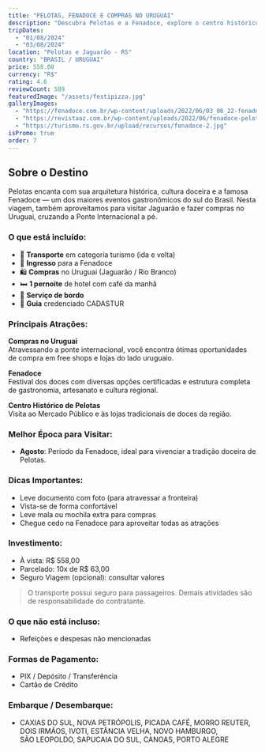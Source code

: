 ```yaml
---
title: "PELOTAS, FENADOCE E COMPRAS NO URUGUAI"
description: "Descubra Pelotas e a Fenadoce, explore o centro histórico e aproveite para fazer compras no Uruguai em uma viagem cheia de cultura, sabores e economia!"
tripDates:
  - "01/08/2024"
  - "03/08/2024"
location: "Pelotas e Jaguarão - RS"
country: "BRASIL / URUGUAI"
price: 558.00
currency: "R$"
rating: 4.6
reviewCount: 589
featuredImage: "/assets/festipizza.jpg"
galleryImages:
  - "https://fenadoce.com.br/wp-content/uploads/2022/06/03_06_22-fenadoce_dia_09_2022_foto_nauro_jr-25-scaled.jpg"
  - "https://revistaaz.com.br/wp-content/uploads/2022/06/fenadoce-pelotas-2022.jpg"
  - "https://turismo.rs.gov.br/upload/recursos/fenadoce-2.jpg"
isPromo: true
order: 7
---
```


## Sobre o Destino

Pelotas encanta com sua arquitetura histórica, cultura doceira e a famosa Fenadoce — um dos maiores eventos gastronômicos do sul do Brasil. Nesta viagem, também aproveitamos para visitar Jaguarão e fazer compras no Uruguai, cruzando a Ponte Internacional a pé.

### O que está incluído:

- 🚌 **Transporte** em categoria turismo (ida e volta)
- 🎫 **Ingresso** para a Fenadoce
- 🛍️ **Compras** no Uruguai (Jaguarão / Rio Branco)
- 🛏️ **1 pernoite** de hotel com café da manhã
- 🍪 **Serviço de bordo**
- 👤 **Guia** credenciado CADASTUR

### Principais Atrações:

**Compras no Uruguai**  
Atravessando a ponte internacional, você encontra ótimas oportunidades de compra em free shops e lojas do lado uruguaio.

**Fenadoce**  
Festival dos doces com diversas opções certificadas e estrutura completa de gastronomia, artesanato e cultura regional.

**Centro Histórico de Pelotas**  
Visita ao Mercado Público e às lojas tradicionais de doces da região.

### Melhor Época para Visitar:

- **Agosto**: Período da Fenadoce, ideal para vivenciar a tradição doceira de Pelotas.

### Dicas Importantes:

- Leve documento com foto (para atravessar a fronteira)
- Vista-se de forma confortável
- Leve mala ou mochila extra para compras
- Chegue cedo na Fenadoce para aproveitar todas as atrações

### Investimento:

- À vista: R$ 558,00  
- Parcelado: 10x de R$ 63,00  
- Seguro Viagem (opcional): consultar valores

> O transporte possui seguro para passageiros. Demais atividades são de responsabilidade do contratante.

### O que não está incluso:

- Refeições e despesas não mencionadas

### Formas de Pagamento:

- PIX / Depósito / Transferência  
- Cartão de Crédito  

### Embarque / Desembarque:

- CAXIAS DO SUL, NOVA PETRÓPOLIS, PICADA CAFÉ, MORRO REUTER,  
  DOIS IRMÃOS, IVOTI, ESTÂNCIA VELHA, NOVO HAMBURGO,  
  SÃO LEOPOLDO, SAPUCAIA DO SUL, CANOAS, PORTO ALEGRE
